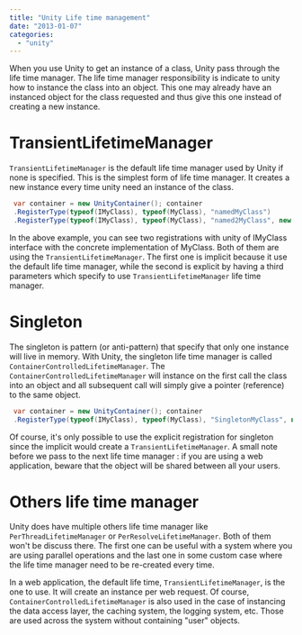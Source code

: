 ```yaml
---
title: "Unity Life time management"
date: "2013-01-07"
categories: 
  - "unity"
---
```


When you use Unity to get an instance of a class, Unity pass through the life time manager. The life time manager responsibility is indicate to unity how to instance the class into an object. This one may already have an instanced object for the class requested and thus give this one instead of creating a new instance.

# TransientLifetimeManager

`TransientLifetimeManager` is the default life time manager used by Unity if none is specified. This is the simplest form of life time manager. It creates a new instance every time unity need an instance of the class.


```csharp
 var container = new UnityContainer(); container 
 .RegisterType(typeof(IMyClass), typeof(MyClass), "namedMyClass") 
 .RegisterType(typeof(IMyClass), typeof(MyClass), "named2MyClass", new TransientLifetimeManager()); 
```

In the above example, you can see two registrations with unity of IMyClass interface with the concrete implementation of MyClass. Both of them are using the `TransientLifetimeManager`. The first one is implicit because it use the default life time manager, while the second is explicit by having a third parameters which specify to use `TransientLifetimeManager` life time manager.

# Singleton

The singleton is pattern (or anti-pattern) that specify that only one instance will live in memory. With Unity, the singleton life time manager is called `ContainerControlledLifetimeManager`. The `ContainerControlledLifetimeManager` will instance on the first call the class into an object and all subsequent call will simply give a pointer (reference) to the same object.


```csharp
 var container = new UnityContainer(); container 
 .RegisterType(typeof(IMyClass), typeof(MyClass), "SingletonMyClass", new ContainerControlledLifetimeManager()); 
```

Of course, it's only possible to use the explicit registration for singleton since the implicit would create a `TransientLifetimeManager`. A small note before we pass to the next life time manager : if you are using a web application, beware that the object will be shared between all your users.

# Others life time manager

Unity does have multiple others life time manager like `PerThreadLifetimeManager` or `PerResolveLifetimeManager`. Both of them won't be discuss there. The first one can be useful with a system where you are using parallel operations and the last one in some custom case where the life time manager need to be re-created every time.

In a web application, the default life time, `TransientLifetimeManager`, is the one to use. It will create an instance per web request. Of course, `ContainerControlledLifetimeManager` is also used in the case of instancing the data access layer, the caching system, the logging system, etc. Those are used across the system without containing "user" objects.
